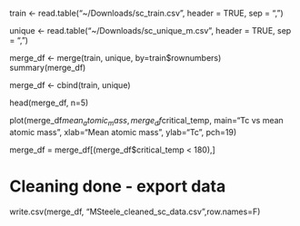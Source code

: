 train <- read.table("~/Downloads/sc_train.csv", 
                       header = TRUE,
                       sep = ",")
                       
unique <- read.table("~/Downloads/sc_unique_m.csv", 
                       header = TRUE,
                       sep = ",")                     

merge_df <- merge(train, unique, by=train$rownumbers)
summary(merge_df)

merge_df <- cbind(train, unique)

head(merge_df, n=5)

plot(merge_df$mean_atomic_mass, merge_df$critical_temp, main="Tc vs mean atomic mass",
   xlab="Mean atomic mass ", ylab="Tc", pch=19)
   
merge_df = merge_df[(merge_df$critical_temp < 180),]


# Cleaning done - export data

write.csv(merge_df, "MSteele_cleaned_sc_data.csv",row.names=F)
